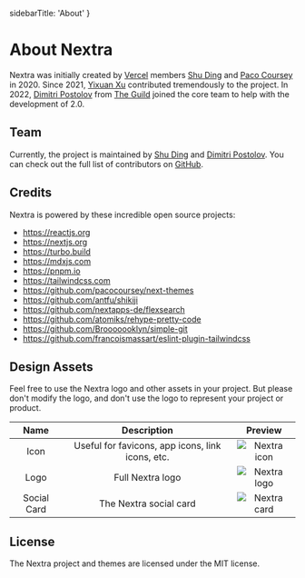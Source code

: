   sidebarTitle: 'About'
}

# About Nextra

Nextra was initially created by [Vercel](https://vercel.com) members
[Shu Ding](https://twitter.com/shuding_) and
[Paco Coursey](https://twitter.com/pacocoursey) in 2020. Since 2021,
[Yixuan Xu](https://twitter.com/yixuanxu94) contributed tremendously to the
project. In 2022, [Dimitri Postolov](https://twitter.com/dimaMachina_) from
[The Guild](https://the-guild.dev) joined the core team to help with the
development of 2.0.

## Team

Currently, the project is maintained by [Shu Ding](https://twitter.com/shuding_)
and [Dimitri Postolov](https://twitter.com/dimaMachina_). You can check out the
full list of contributors on
[GitHub](https://github.com/shuding/nextra/graphs/contributors).

## Credits

Nextra is powered by these incredible open source projects:

- https://reactjs.org
- https://nextjs.org
- https://turbo.build
- https://mdxjs.com
- https://pnpm.io
- https://tailwindcss.com
- https://github.com/pacocoursey/next-themes
- https://github.com/antfu/shikiji
- https://github.com/nextapps-de/flexsearch
- https://github.com/atomiks/rehype-pretty-code
- https://github.com/Brooooooklyn/simple-git
- https://github.com/francoismassart/eslint-plugin-tailwindcss

## Design Assets

Feel free to use the Nextra logo and other assets in your project. But please
don't modify the logo, and don't use the logo to represent your project or
product.

|    Name     |                   Description                    |                Preview                |
| :---------: | :----------------------------------------------: | :-----------------------------------: |
|    Icon     | Useful for favicons, app icons, link icons, etc. |     ![Nextra icon](/favicon.svg)      |
|    Logo     |                 Full Nextra logo                 |       ![Nextra logo](/logo.svg)       |
| Social Card |              The Nextra social card              | ![Nextra card](/opengraph-image.jpeg) |

## License

The Nextra project and themes are licensed under the MIT license.
